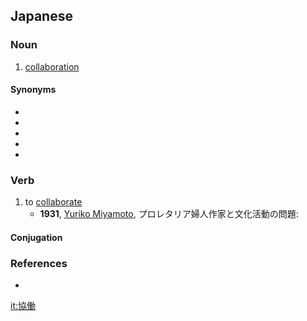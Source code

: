 ==Japanese==
{{ja-kanjitab|きょう|どう|yomi=on}}

===Noun===
{{ja-noun|きょうどう}}

# [[collaboration]]

====Synonyms====
* {{ja-r|共働|きょうどう}}
* {{ja-r|協同|きょうどう}}
* {{ja-r|協調|きょうちょう}}
* {{ja-r|協力|きょうりょく}}
* {{ja-r|コラボレーション}}

===Verb===
{{ja-verb-suru|きょうどう|tr=intrans}}

# to [[collaborate]]
#* '''1931''', [[:w:Yuriko Miyamoto|Yuriko Miyamoto]], プロレタリア婦人作家と文化活動の問題:
#*: {{ja-usex|解放軍の進むあらゆるところに'''協働'''する婦人の姿がある。|かいほうぐん の すすむ あらゆる ところ に '''きょうどう''' する ふじん の すがた が ある。|Women can be seen collaborating everywhere the liberating army advances.}}

====Conjugation====
{{ja-suru|きょうどう}}

===References===
* {{R:Kojien}}

[[it:協働]]